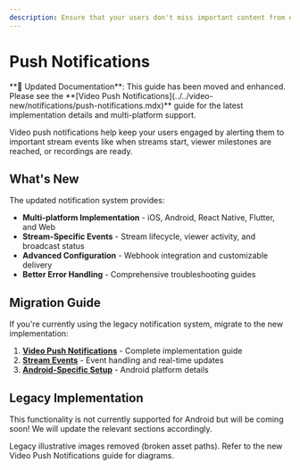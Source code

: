 ```yaml
---
description: Ensure that your users don't miss important content from each other.
---
```


# Push Notifications

<Note>
**📖 Updated Documentation**: This guide has been moved and enhanced. Please see the **[Video Push Notifications](../../video-new/notifications/push-notifications.mdx)** guide for the latest implementation details and multi-platform support.
</Note>

Video push notifications help keep your users engaged by alerting them to important stream events like when streams start, viewer milestones are reached, or recordings are ready.

## What's New

The updated notification system provides:
- **Multi-platform Implementation** - iOS, Android, React Native, Flutter, and Web
- **Stream-Specific Events** - Stream lifecycle, viewer activity, and broadcast status
- **Advanced Configuration** - Webhook integration and customizable delivery
- **Better Error Handling** - Comprehensive troubleshooting guides

## Migration Guide

If you're currently using the legacy notification system, migrate to the new implementation:

1. **[Video Push Notifications](../../video-new/notifications/push-notifications.mdx)** - Complete implementation guide
2. **[Stream Events](../../video-new/notifications/stream-events.mdx)** - Event handling and real-time updates
3. **[Android-Specific Setup](../../video-new/platform-specific/android-specific.mdx)** - Android platform details

## Legacy Implementation

This functionality is not currently supported for Android but will be coming soon! We will update the relevant sections accordingly.

<Info>
Legacy illustrative images removed (broken asset paths). Refer to the new Video Push Notifications guide for diagrams.
</Info>
